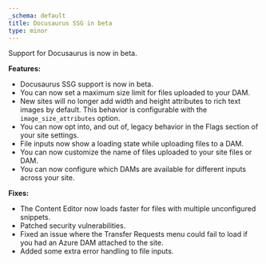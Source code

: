 ```yaml
---
_schema: default
title: Docusaurus SSG in beta
type: minor
---
```

Support for Docusaurus is now in beta.

**Features:**

* Docusaurus SSG support is now in beta.
* You can now set a maximum size limit for files uploaded to your DAM.
* New sites will no longer add width and height attributes to rich text images by default. This behavior is configurable with the `image_size_attributes` option.
* You can now opt into, and out of, legacy behavior in the Flags section of your site settings.
* File inputs now show a loading state while uploading files to a DAM.
* You can now customize the name of files uploaded to your site files or DAM.
* You can now configure which DAMs are available for different inputs across your site.

**Fixes:**

* The Content Editor now loads faster for files with multiple unconfigured snippets.
* Patched security vulnerabilities.
* Fixed an issue where the Transfer Requests menu could fail to load if you had an Azure DAM attached to the site.
* Added some extra error handling to file inputs.